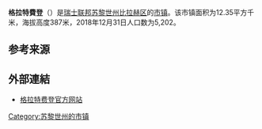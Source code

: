 {{Infobox settlement
| name = 格拉特费登
| native_name = {{lang|de|Glattfelden}}
| settlement_type = [[市镇_(瑞士)|瑞士市镇]]
| image_skyline = Glattfelden - Klingelehaus (Gottfried-Keller-Zentrum), Gottfried-Keller-Strasse 8 2011-09-15 13-45-24 ShiftN.jpg
| image_caption = 格拉特费登风光
| image_seal = Glattfelden-blazon.svg
| image_map = Karte Gemeinde Glattfelden 2007.png
| map_caption = 格拉特费登在比拉赫区的位置
| pushpin_map = Switzerland
| pushpin_label_position = bottom
| pushpin_map_caption = 格拉特费登在瑞士的位置
| subdivision_type = 国家
| subdivision_name = {{CHE}}
| subdivision_type1 = [[瑞士行政区划|州]]
| subdivision_name1 = [[File:Flag_of_Canton_of_Zürich.svg|16px]] [[苏黎世州|苏黎世州]]
| subdivision_type2 = [[区_(瑞士)|区]]
| subdivision_name2 = [[比拉赫区|比拉赫区]]
| elevation_m = 387
| area_total_km2 = 12.35
| population_as_of = 2018年12月31日
| population_footnotes = <ref>{{cite web|url=https://www.bfs.admin.ch/bfs/de/home/statistiken/bevoelkerung.assetdetail.7966022.html|title=Ständige Wohnbevölkerung nach Staatsangehörigkeitskategorie, Geschlecht und Gemeinde, Provisorische Jahresergebnisse, 2018|trans_title=瑞士联邦2018年按国籍、性别和市镇划分的常住人口统计表|date=2019-04-09|publisher=[[瑞士联邦统计署|瑞士联邦统计署]]|language=de|access-date=2019-11-07|archive-date=2019-04-11|archive-url=https://web.archive.org/web/20190411063248/https://www.bfs.admin.ch/bfs/de/home/statistiken/bevoelkerung.assetdetail.7966022.html|dead-url=no}}</ref>
| population_total = 5202
| population_density_km2 = auto
| timezone = [[欧洲中部时间|CET]]
| utc_offset = +1
| timezone_DST = [[欧洲中部夏令时间|CEST]]
| utc_offset_DST = +2
| coordinates = {{coord|47|33|40|N|8|29|59|E|region:|display=inline,title}}
| postal_code_type = [[瑞士邮政编码系统|邮政编码]]
| postal_code = 8192
| blank_name = [[瑞士市镇官方编号|官方编号]]
| blank_info = 0058
| website = {{url|www.glattfelden.ch}}
}}

'''格拉特費登'''（{{lang-de|Glattfelden}}）是[[瑞士联邦|瑞士联邦]][[苏黎世州|苏黎世州]][[比拉赫区|比拉赫区]]的[[市镇_(瑞士)|市镇]]。该市镇面积为12.35平方千米，海拔高度387米，2018年12月31日人口数为5,202。

== 参考来源 ==
{{reflist}}

== 外部連結 ==
* [http://www.glattfelden.ch 格拉特费登官方网站] {{Wayback|url=http://www.glattfelden.ch/ |date=20050304132601 }} {{de icon}}

{{Switzerland-geo-stub}}
{{DEFAULTSORT:Glattfelden}}
[[Category:苏黎世州的市镇|Category:苏黎世州的市镇]]